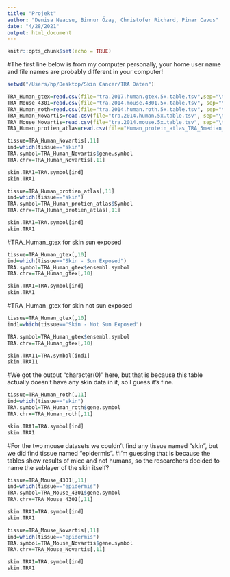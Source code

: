 ```yaml
---
title: "Projekt"
author: "Denisa Neacsu, Binnur Özay, Christofer Richard, Pinar Cavus"
date: "4/28/2021"
output: html_document
---
```


```r
knitr::opts_chunk$set(echo = TRUE)
```

#The first line below is from my computer personally, your home user name and file names are probably different in your computer!

```r
setwd("/Users/hp/Desktop/Skin Cancer/TRA Daten")

TRA_Human_gtex=read.csv(file="tra.2017.human.gtex.5x.table.tsv",sep="\t")
TRA_Mouse_4301=read.csv(file="tra.2014.mouse.4301.5x.table.tsv", sep="\t")
TRA_Human_roth=read.csv(file="tra.2014.human.roth.5x.table.tsv", sep="\t")
TRA_Human_Novartis=read.csv(file="tra.2014.human.5x.table.tsv", sep="\t")
TRA_Mouse_Novartis=read.csv(file="tra.2014.mouse.5x.table.tsv", sep="\t")
TRA_Human_protien_atlas=read.csv(file="Human_protein_atlas_TRA_5median_genes_annotated.tsv", sep=",")
```

```r
tissue=TRA_Human_Novartis[,11]
ind=which(tissue=="skin")
TRA.symbol=TRA_Human_Novartis$gene.symbol
TRA.chrx=TRA_Human_Novartis[,11]

skin.TRA1=TRA.symbol[ind]
skin.TRA1
```

```r
tissue=TRA_Human_protien_atlas[,11]
ind=which(tissue=="skin")
TRA.symbol=TRA_Human_protien_atlas$Symbol
TRA.chrx=TRA_Human_protien_atlas[,11]

skin.TRA1=TRA.symbol[ind]
skin.TRA1
```
#TRA_Human_gtex for skin sun exposed
```r
tissue=TRA_Human_gtex[,10]
ind=which(tissue=="Skin - Sun Exposed")
TRA.symbol=TRA_Human_gtex$ensembl.symbol
TRA.chrx=TRA_Human_gtex[,10]

skin.TRA1=TRA.symbol[ind]
skin.TRA1
```
#TRA_Human_gtex for skin not sun exposed
```r
tissue=TRA_Human_gtex[,10]
ind1=which(tissue=="Skin - Not Sun Exposed")

TRA.symbol=TRA_Human_gtex$ensembl.symbol
TRA.chrx=TRA_Human_gtex[,10]

skin.TRA11=TRA.symbol[ind1]
skin.TRA11
```

#We got the output "character(0)" here, but that is because this table actually doesn't have any skin data in it, so I guess it's fine.

```r
tissue=TRA_Human_roth[,11]
ind=which(tissue=="skin")
TRA.symbol=TRA_Human_roth$gene.symbol
TRA.chrx=TRA_Human_roth[,11]

skin.TRA1=TRA.symbol[ind]
skin.TRA1
```

#For the two mouse datasets we couldn't find any tissue named "skin", but we did find tissue named "epidermis".
#I'm guessing that is because the tables show results of mice and not humans, so the researchers decided to name the sublayer of the skin itself?

```r
tissue=TRA_Mouse_4301[,11]
ind=which(tissue=="epidermis")
TRA.symbol=TRA_Mouse_4301$gene.symbol
TRA.chrx=TRA_Mouse_4301[,11]

skin.TRA1=TRA.symbol[ind]
skin.TRA1
```

```r
tissue=TRA_Mouse_Novartis[,11]
ind=which(tissue=="epidermis")
TRA.symbol=TRA_Mouse_Novartis$gene.symbol
TRA.chrx=TRA_Mouse_Novartis[,11]

skin.TRA1=TRA.symbol[ind]
skin.TRA1
```

